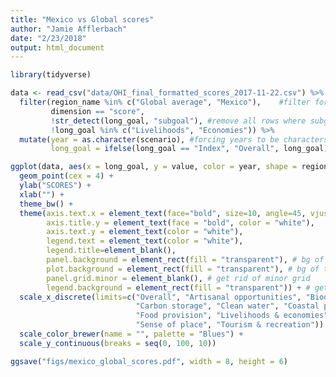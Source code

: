 ```yaml
---
title: "Mexico vs Global scores"
author: "Jamie Afflerbach"
date: "2/23/2018"
output: html_document
---
```


```r
library(tidyverse)
```

```r

data <- read_csv("data/OHI_final_formatted_scores_2017-11-22.csv") %>%
  filter(region_name %in% c("Global average", "Mexico"),    #filter for only the global and mexico scores
         dimension == "score",
         !str_detect(long_goal, "subgoal"), #remove all rows where subgoal is in the name
         !long_goal %in% c("Livelihoods", "Economies")) %>% 
  mutate(year = as.character(scenario), #forcing years to be characters so they aren't plotted as continuous values
         long_goal = ifelse(long_goal == "Index", "Overall", long_goal)) 

```

```r

ggplot(data, aes(x = long_goal, y = value, color = year, shape = region_name)) +
  geom_point(cex = 4) +
  ylab("SCORES") +
  xlab("") +
  theme_bw() +
  theme(axis.text.x = element_text(face="bold", size=10, angle=45, vjust = 1, hjust = 1, color = "white"),
        axis.title.y = element_text(face = "bold", color = "white"),
        axis.text.y = element_text(color = "white"),
        legend.text = element_text(color = "white"),
        legend.title=element_blank(), 
        panel.background = element_rect(fill = "transparent"), # bg of the panel
        plot.background = element_rect(fill = "transparent"), # bg of the plot
        panel.grid.minor = element_blank(), # get rid of minor grid
        legend.background = element_rect(fill = "transparent")) + # get rid of legend bg
  scale_x_discrete(limits=c("Overall", "Artisanal opportunities", "Biodiversity", 
                            "Carbon storage", "Clean water", "Coastal protection", 
                            "Food provision", "Livelihoods & economies", "Natural products", 
                            "Sense of place", "Tourism & recreation")) +
  scale_color_brewer(name = "", palette = "Blues") +
  scale_y_continuous(breaks = seq(0, 100, 10))

ggsave("figs/mexico_global_scores.pdf", width = 8, height = 6)

```




